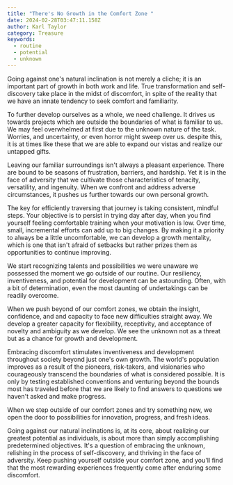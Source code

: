 ```yaml
---
title: "There's No Growth in the Comfort Zone "
date: 2024-02-28T03:47:11.158Z
author: Karl Taylor
category: Treasure
keywords:
  - routine
  - potential
  - unknown
---
```

Going against one's natural inclination is not merely a cliche; it is an important part of growth in both work and life. True transformation and self-discovery take place in the midst of discomfort, in spite of the reality that we have an innate tendency to seek comfort and familiarity.

To further develop ourselves as a whole, we need challenge. It drives us towards projects which are outside the boundaries of what is familiar to us. We may feel overwhelmed at first due to the unknown nature of the task. Worries, and uncertainty, or even horror might sweep over us. despite this, it is at times like these that we are able to expand our vistas and realize our untapped gifts.

Leaving our familiar surroundings isn't always a pleasant experience. There are bound to be seasons of frustration, barriers, and hardship. Yet it is in the face of adversity that we cultivate those characteristics of tenacity, versatility, and ingenuity. When we confront and address adverse circumstances, it pushes us further towards our own personal growth.

The key for efficiently traversing that journey is taking consistent, mindful steps. Your objective is to persist in trying day after day, when you find yourself feeling comfortable training when your motivation is low. Over time, small, incremental efforts can add up to big changes. By making it a priority to always be a little uncomfortable, we can develop a growth mentality, which is one that isn't afraid of setbacks but rather prizes them as opportunities to continue improving.

We start recognizing talents and possibilities we were unaware we possessed the moment we go outside of our routine. Our resiliency, inventiveness, and potential for development can be astounding. Often, with a bit of determination, even the most daunting of undertakings can be readily overcome.

When we push beyond of our comfort zones, we obtain the insight, confidence, and and capacity to face new difficulties straight away. We develop a greater capacity for flexibility, receptivity, and acceptance of novelty and ambiguity as we develop. We see the unknown not as a threat but as a chance for growth and development.

Embracing discomfort stimulates inventiveness and development throughout society beyond just one's own growth. The world's population improves as a result of the pioneers, risk-takers, and visionaries who courageously transcend the boundaries of what is considered possible. It is only by testing established conventions and venturing beyond the bounds most has traveled before that we are likely to find answers to questions we haven't asked and make progress.

When we step outside of our comfort zones and try something new, we open the door to possibilities for innovation, progress, and fresh ideas.

Going against our natural inclinations is, at its core, about realizing our greatest potential as individuals, is about more than simply accomplishing predetermined objectives. It's a question of embracing the unknown, relishing in the process of self-discovery, and thriving in the face of adversity. Keep pushing yourself outside your comfort zone, and you'll find that the most rewarding experiences frequently come after enduring some discomfort.